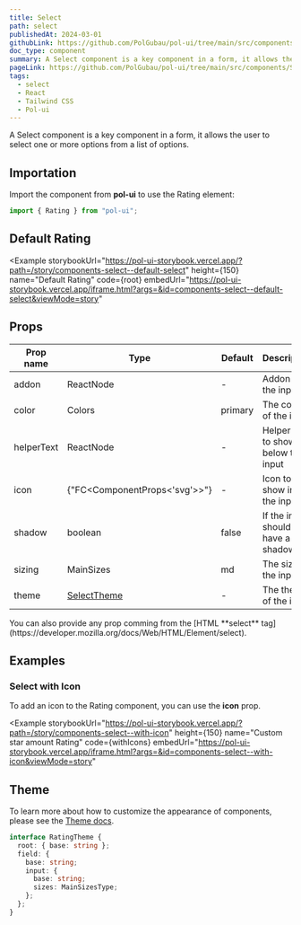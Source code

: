 ```yaml
---
title: Select
path: select
publishedAt: 2024-03-01
githubLink: https://github.com/PolGubau/pol-ui/tree/main/src/components/Select
doc_type: component
summary: A Select component is a key component in a form, it allows the user to select one or more options from a list of options.
pageLink: https://github.com/PolGubau/pol-ui/tree/main/src/components/Select
tags:
  - select
  - React
  - Tailwind CSS
  - Pol-ui
---
```




A Select component is a key component in a form, it allows the user to select one or more options from a list of options.

## Importation

Import the component from **pol-ui** to use the Rating element:

```jsx
import { Rating } from "pol-ui";
```

## Default Rating

<Example
  storybookUrl="https://pol-ui-storybook.vercel.app/?path=/story/components-select--default-select"
  height={150}
  name="Default Rating"
  code={root}
  embedUrl="https://pol-ui-storybook.vercel.app/iframe.html?args=&id=components-select--default-select&viewMode=story"
>
  <RootCode />
</Example>

## Props

| Prop name  | Type                          | Default | Description                         |
| ---------- | ----------------------------- | ------- | ----------------------------------- |
| addon      | ReactNode                     | -       | Addon to the input                  |
| color      | Colors                        | primary | The color of the input              |
| helperText | ReactNode                     | -       | Helper text to show below the input |
| icon       | {"FC<ComponentProps<'svg'>>"} | -       | Icon to show inside the input       |
| shadow     | boolean                       | false   | If the input should have a shadow   |
| sizing     | MainSizes                     | md      | The size of the input               |
| theme      | [SelectTheme](#theme)         | -       | The theme of the input              |

<Callout emoji="💡">
  You can also provide any prop comming from the [HTML **select**
  tag](https://developer.mozilla.org/docs/Web/HTML/Element/select).
</Callout>

## Examples

### Select with Icon

To add an icon to the Rating component, you can use the **icon** prop.

<Example
  storybookUrl="https://pol-ui-storybook.vercel.app/?path=/story/components-select--with-icon"
  height={150}
  name="Custom star amount Rating"
  code={withIcons}
  embedUrl="https://pol-ui-storybook.vercel.app/iframe.html?args=&id=components-select--with-icon&viewMode=story"
>
  <WithIconsCode />
</Example>

## Theme

To learn more about how to customize the appearance of components, please see the [Theme docs](/docs/theming).

```ts
interface RatingTheme {
  root: { base: string };
  field: {
    base: string;
    input: {
      base: string;
      sizes: MainSizesType;
    };
  };
}
```
